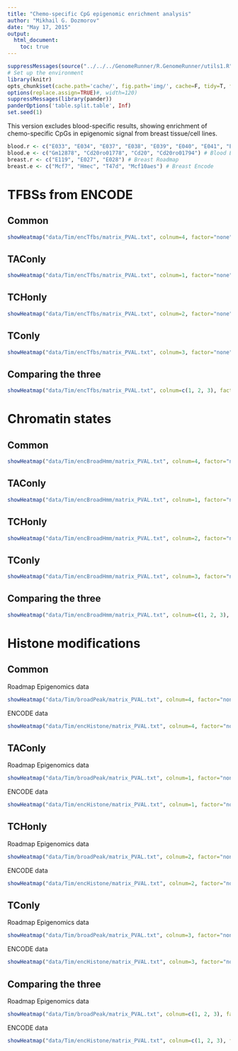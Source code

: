 ```yaml
---
title: "Chemo-specific CpG epigenomic enrichment analysis"
author: "Mikhail G. Dozmorov"
date: "May 17, 2015"
output: 
  html_document:
    toc: true
---
```


```r
suppressMessages(source("../../../GenomeRunner/R.GenomeRunner/utils1.R"))
# Set up the environment
library(knitr) 
opts_chunk$set(cache.path='cache/', fig.path='img/', cache=F, tidy=T, fig.keep='high', echo=F, dpi=100, warnings=F, message=F, comment=NA, warning=F, results='hide') #out.width=700, 
options(replace.assign=TRUE)#, width=120)
suppressMessages(library(pander))
panderOptions('table.split.table', Inf)
set.seed(1)
```

This version excludes blood-specific results, showing enrichment of chemo-specific CpGs in epigenomic signal from breast tissue/cell lines.

```r
blood.r <- c("E033", "E034", "E037", "E038", "E039", "E040", "E041", "E042", "E043", "E044", "E045", "E047", "E048", "E062", "E115", "E116", "E123", "E124", "E029", "E030", "E031", "E032", "E035", "E036", "E046", "E050", "E051") # Blood Roadmap
blood.e <- c("Gm12878", "Cd20ro01778", "Cd20", "Cd20ro01794") # Blood Encode
breast.r <- c("E119", "E027", "E028") # Breast Roadmap
breast.e <- c("Mcf7", "Hmec", "T47d", "Mcf10aes") # Breast Encode
```

TFBSs from ENCODE
===

Common
---

```r
showHeatmap("data/Tim/encTfbs/matrix_PVAL.txt", colnum=4, factor="none", cell=breast.e, isLog10=FALSE, adjust="fdr", pval=0.1, numtofilt=1, toPlot="bar", fileName=NULL)
```

TAConly
---

```r
showHeatmap("data/Tim/encTfbs/matrix_PVAL.txt", colnum=1, factor="none", cell=breast.e, isLog10=FALSE, adjust="fdr", pval=0.1, numtofilt=1, toPlot="bar", fileName=NULL)
```

TCHonly
---

```r
showHeatmap("data/Tim/encTfbs/matrix_PVAL.txt", colnum=2, factor="none", cell=breast.e, isLog10=FALSE, adjust="fdr", pval=0.1, numtofilt=1, toPlot="bar", fileName=NULL)
```

TConly
---

```r
showHeatmap("data/Tim/encTfbs/matrix_PVAL.txt", colnum=3, factor="none", cell=breast.e, isLog10=FALSE, adjust="fdr", pval=0.1, numtofilt=1, toPlot="bar", fileName=NULL)
```

Comparing the three
---

```r
showHeatmap("data/Tim/encTfbs/matrix_PVAL.txt", colnum=c(1, 2, 3), factor="none", cell=breast.e, isLog10=FALSE, adjust="fdr", pval=0.1, numtofilt=1, toPlot="bar", fileName=NULL)
```

Chromatin states
===

Common
---

```r
showHeatmap("data/Tim/encBroadHmm/matrix_PVAL.txt", colnum=4, factor="none", cell=breast.e, isLog10=FALSE, adjust="fdr", pval=0.1, numtofilt=1, toPlot="bar", fileName=NULL)
```

TAConly
---

```r
showHeatmap("data/Tim/encBroadHmm/matrix_PVAL.txt", colnum=1, factor="none", cell=breast.e, isLog10=FALSE, adjust="fdr", pval=0.1, numtofilt=1, toPlot="bar", fileName=NULL)
```

TCHonly
---

```r
showHeatmap("data/Tim/encBroadHmm/matrix_PVAL.txt", colnum=2, factor="none", cell=breast.e, isLog10=FALSE, adjust="fdr", pval=0.1, numtofilt=1, toPlot="bar", fileName=NULL)
```

TConly
---

```r
showHeatmap("data/Tim/encBroadHmm/matrix_PVAL.txt", colnum=3, factor="none", cell=breast.e, isLog10=FALSE, adjust="fdr", pval=0.1, numtofilt=1, toPlot="bar", fileName=NULL)
```

Comparing the three
---

```r
showHeatmap("data/Tim/encBroadHmm/matrix_PVAL.txt", colnum=c(1, 2, 3), factor="none", cell=breast.e, isLog10=FALSE, adjust="fdr", pval=0.1, numtofilt=1, toPlot="bar", fileName=NULL)
```

Histone modifications
===

Common
---

Roadmap Epigenomics data

```r
showHeatmap("data/Tim/broadPeak/matrix_PVAL.txt", colnum=4, factor="none", cell=breast.r, isLog10=FALSE, adjust="fdr", pval=0.1, numtofilt=2, toPlot="bar", fileName=NULL)
```

ENCODE data

```r
showHeatmap("data/Tim/encHistone/matrix_PVAL.txt", colnum=4, factor="none", cell=breast.e, isLog10=FALSE, adjust="fdr", pval=0.1, numtofilt=2, toPlot="bar", fileName=NULL)
```

TAConly
---

Roadmap Epigenomics data

```r
showHeatmap("data/Tim/broadPeak/matrix_PVAL.txt", colnum=1, factor="none", cell=breast.r, isLog10=FALSE, adjust="fdr", pval=0.1, numtofilt=2, toPlot="bar", fileName=NULL)
```

ENCODE data

```r
showHeatmap("data/Tim/encHistone/matrix_PVAL.txt", colnum=1, factor="none", cell=breast.e, isLog10=FALSE, adjust="fdr", pval=0.1, numtofilt=1, toPlot="bar", fileName=NULL)
```

TCHonly
---

Roadmap Epigenomics data

```r
showHeatmap("data/Tim/broadPeak/matrix_PVAL.txt", colnum=2, factor="none", cell=breast.r, isLog10=FALSE, adjust="fdr", pval=0.1, numtofilt=2, toPlot="bar", fileName=NULL)
```

ENCODE data

```r
showHeatmap("data/Tim/encHistone/matrix_PVAL.txt", colnum=2, factor="none", cell=breast.e, isLog10=FALSE, adjust="fdr", pval=0.1, numtofilt=3, toPlot="bar", fileName=NULL)
```

TConly
---

Roadmap Epigenomics data

```r
showHeatmap("data/Tim/broadPeak/matrix_PVAL.txt", colnum=3, factor="none", cell=breast.r, isLog10=FALSE, adjust="fdr", pval=0.1, numtofilt=2, toPlot="bar", fileName=NULL)
```

ENCODE data

```r
showHeatmap("data/Tim/encHistone/matrix_PVAL.txt", colnum=3, factor="none", cell=breast.e, isLog10=FALSE, adjust="fdr", pval=0.1, numtofilt=2, toPlot="bar", fileName=NULL)
```

Comparing the three
---

Roadmap Epigenomics data

```r
showHeatmap("data/Tim/broadPeak/matrix_PVAL.txt", colnum=c(1, 2, 3), factor="none", cell=breast.r, isLog10=FALSE, adjust="fdr", pval=0.1, numtofilt=1, toPlot="bar", fileName=NULL)
```

ENCODE data

```r
showHeatmap("data/Tim/encHistone/matrix_PVAL.txt", colnum=c(1, 2, 3), factor="none", cell=breast.e, isLog10=FALSE, adjust="fdr", pval=0.1, numtofilt=1, toPlot="bar", fileName=NULL)
```

